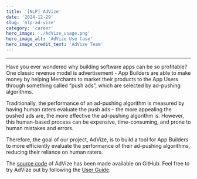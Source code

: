 ```yaml
---
title: '[NLP] AdVize'
date: '2024-12-29'
slug: 'nlp-ad-vize'
category: 'career'
hero_image: './AdVize_usage.png'
hero_image_alt: 'AdVize Use Case'
hero_image_credit_text: 'AdVize Team'
---
```


---

Have you ever wondered why building software apps can be so profitable? One classic revenue model is advertisement - App Builders are able to make money by helping Merchants to market their products to the App Users through something called “push ads”, which are selected by ad-pushing algorithms.

Traditionally, the performance of an ad-pushing algorithm is measured by having human raters evaluate the push ads – the more appealing the pushed ads are, the more effective the ad-pushing algorithm is. However, this human-based process can be expensive, time-consuming, and prone to human mistakes and errors.

Therefore, the goal of our project, AdVize, is to build a tool for App Builders to more efficiently evaluate the performance of their ad-pushing algorithms, reducing their reliance on human raters.

The [source code](https://github.com/ece1786-2024/AdVize) of AdVize has been made available on GitHub. Feel free to try AdVize out by following the [User Guide](https://github.com/ece1786-2024/AdVize?tab=readme-ov-file#user-guide).